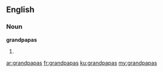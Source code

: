 ==English==

===Noun===
'''grandpapas'''

# {{plural of|grandpapa}}

[[ar:grandpapas]]
[[fr:grandpapas]]
[[ku:grandpapas]]
[[my:grandpapas]]